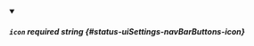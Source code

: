 
<details className="config-field" data-expandable="false" open>
<summary>

##### `icon` <span className="config-field-required" data-required="true">required</span> <span className="config-field-type">string</span> <span className="config-field-default"></span> <span className="config-field-enum"></span> {#status-uiSettings-navBarButtons-icon}



</summary>



</details>
